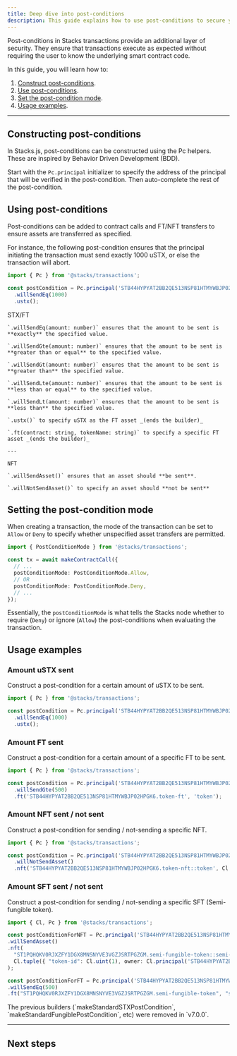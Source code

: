 ```yaml
---
title: Deep dive into post-conditions
description: This guide explains how to use post-conditions to secure your smart contracts.
---
```




Post-conditions in Stacks transactions provide an additional layer of security. They ensure that transactions execute as expected without requiring the user to know the underlying smart contract code.

In this guide, you will learn how to:

1. [Construct post-conditions](#constructing-post-conditions).
2. [Use post-conditions](#using-post-conditions).
3. [Set the post-condition mode](#setting-the-post-condition-mode).
4. [Usage examples](#usage-examples).

---

## Constructing post-conditions

In Stacks.js, post-conditions can be constructed using the Pc helpers. These are inspired by Behavior Driven Development (BDD).

Start with the `Pc.principal` initializer to specify the address of the principal that will be verified in the post-condition. Then auto-complete the rest of the post-condition.

## Using post-conditions

Post-conditions can be added to contract calls and FT/NFT transfers to ensure assets are transferred as specified.

For instance, the following post-condition ensures that the principal initiating the transaction must send exactly 1000 uSTX, or else the transaction will abort.

```ts
import { Pc } from '@stacks/transactions';

const postCondition = Pc.principal('STB44HYPYAT2BB2QE513NSP81HTMYWBJP02HPGK6')
  .willSendEq(1000)
  .ustx();
```

<Accordions>
  <Accordion title="All transfer methods">
    STX/FT

    `.willSendEq(amount: number)` ensures that the amount to be sent is **exactly** the specified value.
    
    `.willSendGte(amount: number)` ensures that the amount to be sent is **greater than or equal** to the specified value.
    
    `.willSendGt(amount: number)` ensures that the amount to be sent is **greater than** the specified value.
    
    `.willSendLte(amount: number)` ensures that the amount to be sent is **less than or equal** to the specified value.
    
    `.willSendLt(amount: number)` ensures that the amount to be sent is **less than** the specified value.

    `.ustx()` to specify uSTX as the FT asset _(ends the builder)_

    `.ft(contract: string, tokenName: string)` to specify a specific FT asset _(ends the builder)_

    ---
    
    NFT

    `.willSendAsset()` ensures that an asset should **be sent**.
    
    `.willNotSendAsset()` to specify an asset should **not be sent**
  </Accordion>
</Accordions>

## Setting the post-condition mode

When creating a transaction, the mode of the transaction can be set to `Allow` or `Deny` to specify whether unspecified asset transfers are permitted.

```ts
import { PostConditionMode } from '@stacks/transactions';

const tx = await makeContractCall({
  // ...
  postConditionMode: PostConditionMode.Allow,
  // OR
  postConditionMode: PostConditionMode.Deny,
  // ...
});
```

Essentially, the `postConditionMode` is what tells the Stacks node whether to require (`Deny`) or ignore (`Allow`) the post-conditions when evaluating the transaction.

## Usage examples

### Amount uSTX sent

Construct a post-condition for a certain amount of uSTX to be sent.

```ts
import { Pc } from '@stacks/transactions';

const postCondition = Pc.principal('STB44HYPYAT2BB2QE513NSP81HTMYWBJP02HPGK6')
  .willSendEq(1000)
  .ustx();
```

### Amount FT sent

Construct a post-condition for a certain amount of a specific FT to be sent.

```ts
import { Pc } from '@stacks/transactions';

const postCondition = Pc.principal('STB44HYPYAT2BB2QE513NSP81HTMYWBJP02HPGK6.token-ft')
  .willSendGte(500)
  .ft('STB44HYPYAT2BB2QE513NSP81HTMYWBJP02HPGK6.token-ft', 'token');
```

### Amount NFT sent / not sent

Construct a post-condition for sending / not-sending a specific NFT.

```ts
import { Pc } from '@stacks/transactions';

const postCondition = Pc.principal('STB44HYPYAT2BB2QE513NSP81HTMYWBJP02HPGK6')
  .willNotSendAsset()
  .nft('STB44HYPYAT2BB2QE513NSP81HTMYWBJP02HPGK6.token-nft::token', Cl.uint(12));
```

### Amount SFT sent / not sent

Construct a post-condition for sending / not-sending a specific SFT (Semi-fungible token).

```ts
import { Cl, Pc } from '@stacks/transactions';

const postConditionForNFT = Pc.principal('STB44HYPYAT2BB2QE513NSP81HTMYWBJP02HPGK6')
.willSendAsset()
.nft(
  "ST1PQHQKV0RJXZFY1DGX8MNSNYVE3VGZJSRTPGZGM.semi-fungible-token::semi-fungible-token-id",
  Cl.tuple({ "token-id": Cl.uint(1), owner: Cl.principal('STB44HYPYAT2BB2QE513NSP81HTMYWBJP02HPGK6') })
);

const postConditionForFT = Pc.principal('STB44HYPYAT2BB2QE513NSP81HTMYWBJP02HPGK6')
.willSendEq(500)
.ft("ST1PQHQKV0RJXZFY1DGX8MNSNYVE3VGZJSRTPGZGM.semi-fungible-token", "semi-fungible-token");
```

<Callout title="Note">
The previous builders (`makeStandardSTXPostCondition`, `makeStandardFungiblePostCondition`, etc) were removed in `v7.0.0`.
</Callout>

---

## Next steps

<Cards>
  <Card
    href="/stacks/stacks.js/guides/broadcast-transactions"
    title="Broadcast transactions"
    description="Learn how to broadcast transactions with Stacks.js."
  />
  <Card
    href="/stacks/stacks.js/packages/transactions"
    title="API References"
    description="Dive deeper into the API references for the Stacks.js transactions package."
  />
</Cards>